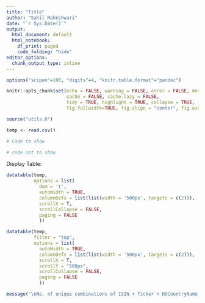 ```yaml
---
title: "Title"
author: "Sahil Maheshwari"
date: "`r Sys.Date()`"
output:
  html_document: default
  html_notebook:
    df_print: paged
    code_folding: "hide"
editor_options:
  chunk_output_type: inline
---
```


```r
options("scipen"=100, "digits"=4, "knitr.table.format"="pandoc")
```

```r
knitr::opts_chunk$set(echo = FALSE, warning = FALSE, error = FALSE, message = TRUE,
                      cache = FALSE, cache.lazy = FALSE,
                      tidy = TRUE, highlight = TRUE, collapse = TRUE,
                      fig.fullwidth=TRUE, fig.align = "center", fig.width = 10)
```

```r
source("utils.R")
```

```r
temp <- read.csv()
```  

```r
# Code to show
```

```r
# code not to show
```

Display Table:
```r
datatable(temp,
          options = list(
            dom = 't', 
            autoWidth = TRUE,
            columnDefs = list(list(width = '500px', targets = c(2))),
            scrollX = T,
            scrollCollapse = FALSE,
            paging = FALSE
            ))
```

```r
datatable(temp,
          filter = "top",
          options = list(
            autoWidth = TRUE,
            columnDefs = list(list(width = '500px', targets = c(2))),
            scrollX = T,
            scrollY = "500px",
            scrollCollapse = FALSE,
            paging = FALSE
            ))
```


```r
message("\nNo. of unique combinations of ISIN + Ticker + HOCountryName + CountryOfQuote: ", n_distinct(bx_stock_noNA$ISIN, bx_stock_noNA$Ticker, bx_stock_noNA$HOCountryName, bx_stock_noNA$CountryOfQuote))
```


